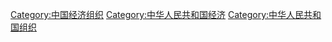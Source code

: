 [[Category:中国经济组织|Category:中国经济组织]]
[[Category:中华人民共和国经济|Category:中华人民共和国经济]]
[[Category:中华人民共和国组织|Category:中华人民共和国组织]]